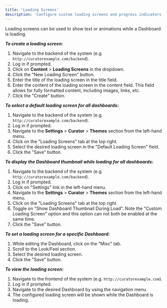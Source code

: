 ---
title: 'Loading Screens'
description: 'Configure custom loading screens and progress indicators to improve user experience during content loading.'
---

Loading screens can be used to show text or animations while a Dashboard is loading.

***To create a loading screen:***

1. Navigate to the backend of the system (e.g. `http://curatorexample.com/backend`).
2. Log in if prompted.
3. Click on **Content** > **Loading Screens** in the dropdown.
4. Click the "New Loading Screen" button.
5. Enter the title of the loading screen in the title field.
6. Enter the content of the loading screen in the content field. This field allows for fully formatted content,
including images, links, etc.
7. Click the "Create" button.

***To select a default loading screen for all dashboards:***

1. Navigate to the backend of the system (e.g. `http://curatorexample.com/backend`).
2. Log in if prompted.
3. Navigate to the **Settings** > **Curator** > **Themes** section from the left-hand menu.
4. Click on the "Loading Screens" tab at the top right.
5. Select the desired loading screen in the "Default Loading Screen" field.
6. Click the "Save" button.

***To display the Dashboard thumbnail while loading for all dashboards:***

1. Navigate to the backend of the system (e.g. `http://curatorexample.com/backend`).
2. Log in if prompted.
3. Click on "Settings" link in the left-hand menu.
4. Navigate to the **Settings** > **Curator** > **Themes** section from the left-hand menu.
5. Click on the "Loading Screens" tab at the top right.
6. Toggle on "Show Dashboard Thumbnail During Load". Note the "Custom Loading Screen" option and this option
can not both be enabled at the same time.
7. Click the "Save" button.

***To set a loading screen for a specific Dashboard:***

1. While editing the Dashboard, click on the "Misc" tab.
2. Scroll to the Look/Feel section.
3. Select the desired loading screen.
4. Click the "Save" button.

***To view the loading screen:***

1. Navigate to the frontend of the system (e.g. `http://curatorexample.com`).
2. Log in if prompted.
3. Navigate to the desired Dashboard by using the navigation menu.
4. The configured loading screen will be shown while the Dashboard is loading.
